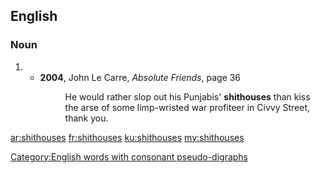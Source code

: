 {{also|shit houses}}
==English==

===Noun===
{{head|en|noun plural form}}

# {{plural of|shithouse|lang=en}}
#* '''2004''', John Le Carre, ''Absolute Friends'', page 36
#*: He would rather slop out his Punjabis' '''shithouses''' than kiss the arse of some limp-wristed war profiteer in Civvy Street, thank you.
[[Category:English words with consonant pseudo-digraphs]]

[[ar:shithouses]]
[[fr:shithouses]]
[[ku:shithouses]]
[[my:shithouses]]